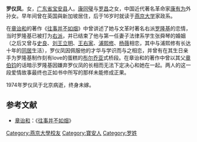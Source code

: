 {{unreferenced|time=2014-01-17T00:58:29+00:00}}
'''罗仪凤'''{{BD|1914年||1974年||catIdx=L}}，女，[[广东省|广东省]][[宝安县|宝安县]]人。[[康同璧|康同璧]]与[[罗昌|罗昌]]之女，中国近代著名革命家[[康有为|康有为]]外孙女。早年间曾在英国與新加坡居住，后于16岁时就读于[[燕京大学|燕京大学]]家政系。

在[[章诒和|章诒和]]的著作《[[往事并不如烟|往事并不如烟]]》中曾讲述了她与文革时著名右派[[罗隆基|罗隆基]]的恋情，当时罗隆基已被打为[[右派|右派]]，并已结束了他与第一任妻子法律系学生张舜琴的婚姻（之后又曾与[[史良|史良]]、[[刘王立明|刘王立明]]、[[王右家|王右家]]、[[浦熙修|浦熙修]]、[[杨薇|杨薇]]相恋，其中与浦熙修有长达十年的[[同居|同居]]生活），罗仪凤因佩服他的才华与学识而与之相恋，并曾有在其生日亲手为罗隆基制作刻有love的蛋糕的[[布尔乔亚|布尔乔亚]]式桥段。在章诒和的著作中曾以其父[[章伯钧|章伯钧]]的话暗示罗隆基因嫌弃罗仪凤的长相而无法下定决心和她在一起。两人的这一段爱情故事最终也正如书中所写的那样未能修成正果。

1974年罗仪凤于北京病逝，终身未嫁。

==参考文献==
* [[章诒和|章诒和]]：《[[往事并不如烟|往事并不如烟]]》

{{DEFAULTSORT:L}}
[[Category:燕京大學校友|Category:燕京大學校友]]
[[Category:寶安人|Category:寶安人]]
[[Category:罗姓|Category:罗姓]]